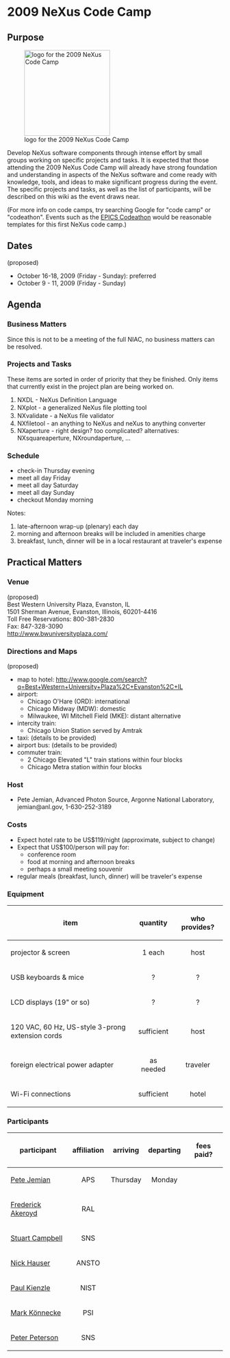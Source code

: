 = 2009 NeXus Code Camp =

== Purpose ==

[[Image:NeXusCodeCamp2009-logo.png|200px|thumb|left|logo for the 2009 NeXus Code Camp]]

Develop NeXus software components through intense effort by small groups working on specific projects and tasks.  It is expected that those attending the 2009 NeXus Code Camp will already have strong foundation and understanding in aspects of the NeXus software and come ready with knowledge, tools, and ideas to make significant progress during the event.  The specific projects and tasks, as well as the list of participants, will be described on this wiki as the event draws near.

(For more info on code camps, try searching Google for "code camp" or "codeathon".  Events such as the [http://www.aps.anl.gov/epics/meetings/codeathon.php EPICS Codeathon] would be reasonable templates for this first NeXus code camp.)

== Dates ==

(proposed)
* October 16-18, 2009 (Friday - Sunday): preferred
* October 9 - 11, 2009 (Friday - Sunday)

== Agenda ==

=== Business Matters ===

Since this is not to be a meeting of the full NIAC, no business matters can be resolved.

=== Projects and Tasks ===

These items are sorted in order of priority that they be finished. Only items that currently exist in the project plan are being worked on.

# NXDL - NeXus Definition Language
# NXplot - a generalized NeXus ﬁle plotting tool
# NXvalidate - a NeXus ﬁle validator
# NXfiletool - an anything to NeXus and neXus to anything converter
# NXaperture - right design? too complicated? alternatives: NXsquareaperture, NXroundaperture, ...

=== Schedule ===

* check-in Thursday evening
* meet all day Friday
* meet all day Saturday
* meet all day Sunday
* checkout Monday morning

Notes:
# late-afternoon wrap-up (plenary) each day
# morning and afternoon breaks will be included in amenities charge
# breakfast, lunch, dinner will be in a local restaurant at traveler's expense

== Practical Matters ==
=== Venue ===

(proposed)
<br> Best Western University Plaza, Evanston, IL
<br> 1501 Sherman Avenue, Evanston, Illinois, 60201-4416
<br> Toll Free Reservations: 800-381-2830 
<br> Fax: 847-328-3090
<br> http://www.bwuniversityplaza.com/

=== Directions and Maps ===

(proposed)
* map to hotel: http://www.google.com/search?q=Best+Western+University+Plaza%2C+Evanston%2C+IL
* airport:
** Chicago O'Hare (ORD): international
** Chicago Midway (MDW): domestic
** Milwaukee, WI Mitchell Field (MKE): distant alternative
* intercity train:
** Chicago Union Station served by Amtrak
* taxi: (details to be provided)
* airport bus: (details to be provided)
* commuter train: 
** 2 Chicago Elevated "L" train stations within four blocks
** Chicago Metra station within four blocks

=== Host ===

* Pete Jemian, Advanced Photon Source, Argonne National Laboratory, jemian@anl.gov, 1-630-252-3189

=== Costs ===

*Expect hotel rate to be US$119/night (approximate, subject to change)
*Expect that US$100/person will pay for:
** conference room
** food at morning and afternoon breaks
** perhaps a small meeting souvenir
* regular meals (breakfast, lunch, dinner) will be traveler's expense

=== Equipment ===

{| border="1"
|-
! item || quantity || who provides?
|-
| projector & screen
| align="center" | 1 each
| align="center" | host
|-
| USB keyboards & mice 
| align="center" | ?
| align="center" | ?
|-
| LCD displays (19" or so)
| align="center" | ?
| align="center" | ?
|-
| 120 VAC, 60 Hz, US-style 3-prong extension cords
| align="center" | sufficient
| align="center" | host
|-
| foreign electrical power adapter
| align="center" | as needed
| align="center" | traveler
|-
| Wi-Fi connections
| align="center" | sufficient
| align="center" | hotel
|}

=== Participants ===

{| border="1"
|-
! participant || affiliation || arriving || departing || fees paid?
|-
| [[User:Pete Jemian|Pete Jemian]]
| align="center" | APS
| align="center" | Thursday
| align="center" | Monday
| align="center" | &nbsp;
|- 
| [[User:Freddie Akeroyd|Frederick Akeroyd]]
| align="center" | RAL
| align="center" | &nbsp;
| align="center" | &nbsp;
| align="center" | &nbsp;
|- 
| [[User:Stuart Campbell|Stuart Campbell]]
| align="center" | SNS
| align="center" | &nbsp;
| align="center" | &nbsp;
| align="center" | &nbsp;
|- 
| [[User:nick|Nick Hauser]]
| align="center" | ANSTO
| align="center" | &nbsp;
| align="center" | &nbsp;
| align="center" | &nbsp;
|- 
| [[User:Paul Kienzle|Paul Kienzle]]
| align="center" | NIST
| align="center" | &nbsp;
| align="center" | &nbsp;
| align="center" | &nbsp;
|- 
| [[User:Mark Koennecke|Mark Könnecke]]
| align="center" | PSI
| align="center" | &nbsp;
| align="center" | &nbsp;
| align="center" | &nbsp;
|- 
| [[User:Peter Peterson|Peter Peterson]]
| align="center" | SNS
| align="center" | &nbsp;
| align="center" | &nbsp;
| align="center" | &nbsp;
|}